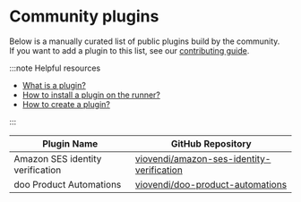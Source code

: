# Community plugins

Below is a manually curated list of public plugins build by the community.<br/>
If you want to add a plugin to this list, see our [contributing guide](https://github.com/connery-io/connery/blob/main/CONTRIBUTING.md).

:::note Helpful resources

- [What is a plugin?](/docs/introduction/core-concepts#plugin)
- [How to install a plugin on the runner?](/docs/quick-start/install-plugin-on-the-runner)
- [How to create a plugin?](/docs/guides/create-plugin)

:::

| Plugin Name                      | GitHub Repository                                                                                         |
| -------------------------------- | --------------------------------------------------------------------------------------------------------- |
| Amazon SES identity verification | [viovendi/amazon-ses-identity-verification](https://github.com/viovendi/amazon-ses-identity-verification) |
| doo Product Automations          | [viovendi/doo-product-automations](https://github.com/viovendi/doo-product-automations)                   |
